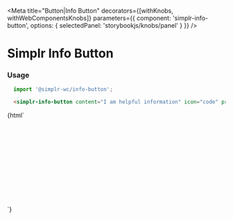
<Meta
  title="Button|Info Button"
  decorators={[withKnobs, withWebComponentsKnobs]}
  parameters={{ component: 'simplr-info-button', options: { selectedPanel: 'storybookjs/knobs/panel' } }}
/>

# Simplr Info Button

### Usage

```js
  import '@simplr-wc/info-button';
```

```html
  <simplr-info-button content="I am helpful information" icon="code" primary></simplr-info-button>
```

<Story name="Default info button">
  {html`
    <div style="height: 200px; padding: 0 10%; display: flex; justify-content: space-between; align-items: flex-end;">
     <simplr-info-button content="I am helpful information about code" icon="code" primary></simplr-info-button>
    </div>
  `}
</Story>

<Props of="simplr-info-button" />

